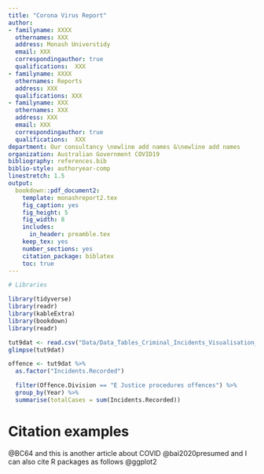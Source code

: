 ```yaml
---
title: "Corona Virus Report"
author:
- familyname: XXXX
  othernames: XXX
  address: Monash Universtidy
  email: XXX
  correspondingauthor: true
  qualifications:  XXX
- familyname: XXXX
  othernames: Reports
  address: XXX
  qualifications: XXX
- familyname: XXX
  othernames: XXX
  address: XXX
  email: XXX
  correspondingauthor: true
  qualifications:  XXX
department: Our consultancy \newline add names &\newline add names
organization: Australian Government COVID19
bibliography: references.bib
biblio-style: authoryear-comp
linestretch: 1.5
output:
  bookdown::pdf_document2:
    template: monashreport2.tex
    fig_caption: yes
    fig_height: 5
    fig_width: 8
    includes:
      in_header: preamble.tex
    keep_tex: yes
    number_sections: yes
    citation_package: biblatex
    toc: true
---
```


```r
# Libraries

library(tidyverse)
library(readr)
library(kableExtra)
library(bookdown)
library(readr)

```


```r
tut9dat <- read.csv("Data/Data_Tables_Criminal_Incidents_Visualisation_Year_Ending_December_2019.csv") %>% rename("Year" = "锘縔ear")
glimpse(tut9dat)
```



```r
offence <- tut9dat %>%
  as.factor("Incidents.Recorded")

  filter(Offence.Division == "E Justice procedures offences") %>%
  group_by(Year) %>% 
  summarise(totalCases = sum(Incidents.Recorded))
```

# Citation examples


 @BC64 and this is another article about COVID @bai2020presumed and I can also cite R packages as follows @ggplot2






